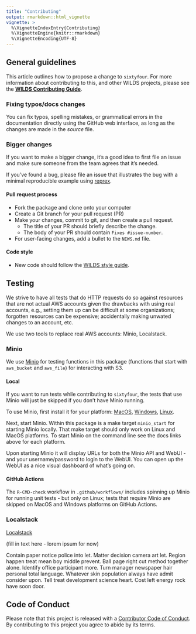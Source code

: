 ```yaml
---
title: "Contributing"
output: rmarkdown::html_vignette
vignette: >
  %\VignetteIndexEntry{Contributing}
  %\VignetteEngine{knitr::rmarkdown}
  %\VignetteEncoding{UTF-8}
---
```



## General guidelines

This article outlines how to propose a change to `sixtyfour`. For more information about contributing to this, and other WILDS projects, please see the [**WILDS Contributing Guide**](https://getwilds.org/guide/).

### Fixing typos/docs changes

You can fix typos, spelling mistakes, or grammatical errors in the documentation directly using the GitHub web interface, as long as the changes are made in the _source_ file.

### Bigger changes

If you want to make a bigger change, it's a good idea to first file an issue and make sure someone from the team agrees that it’s needed.

If you’ve found a bug, please file an issue that illustrates the bug with a minimal
reproducible example using [reprex](https://www.tidyverse.org/help/#reprex).

#### Pull request process

* Fork the package and clone onto your computer
* Create a Git branch for your pull request (PR)
* Make your changes, commit to git, and then create a pull request.
  * The title of your PR should briefly describe the change.
  * The body of your PR should contain `Fixes #issue-number`.
* For user-facing changes, add a bullet to the `NEWS.md` file.

#### Code style

* New code should follow the [WILDS style guide](https://getwilds.org/guide/style.html).

## Testing

We strive to have all tests that do HTTP requests do so against resources that are not actual AWS accounts given the drawbacks with using real accounts, e.g., setting them up can be difficult at some organizations; forgotten resources can be expensive; accidentally making unwated changes to an account, etc.

We use two tools to replace real AWS accounts: Minio, Localstack.

### Minio

We use [Minio][] for testing functions in this package (functions that start with `aws_bucket` and `aws_file`) for interacting with S3.

#### Local

If you want to run tests while contributing to `sixtyfour`, the tests that use Minio will just be skipped if you don't have Minio running.

To use Minio, first install it for your platform: [MacOS](https://min.io/docs/minio/macos/index.html), [Windows](https://min.io/docs/minio/windows/index.html), [Linux](https://min.io/docs/minio/linux/index.html).

Next, start Minio. Within this package is a make target `minio_start` for starting Minio locally. That make target should only work on Linux and MacOS platforms. To start Minio on the command line see the docs links above for each platform.

Upon starting Minio it will display URLs for both the Minio API and WebUI - and your username/password to login to the WebUI. You can open up the WebUI as a nice visual dashboard of what's going on.

#### GitHub Actions

The `R-CMD-check` workflow in `.github/workflows/` includes spinning up Minio for running unit tests - but only on Linux; tests that require Minio are skipped on MacOS and WIndows platforms on GitHub Actions.

### Localstack

[Localstack][ls]

(fill in text here - lorem ipsum for now)

Contain paper notice police into let. Matter decision camera art let. Region happen treat mean boy middle prevent. Ball page right cut method together alone. Identify office participant more. Turn manager newspaper hair personal total language. Whatever skin population always have admit consider upon. Tell treat development science heart. Cost left energy rock have soon door.


## Code of Conduct

Please note that this project is released with a
[Contributor Code of Conduct](CODE_OF_CONDUCT.md). By contributing to this
project you agree to abide by its terms.

[Minio]: https://min.io/
[ls]: https://www.localstack.cloud/
